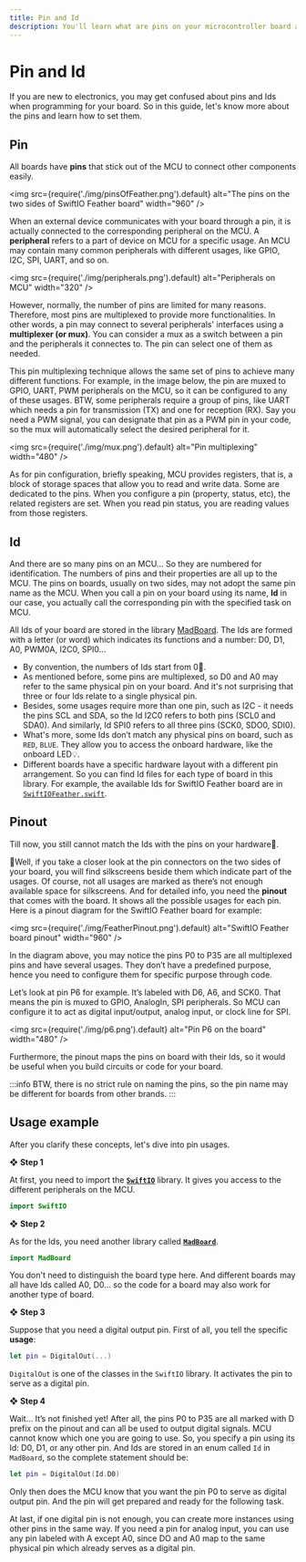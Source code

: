 ```yaml
---
title: Pin and Id
description: You'll learn what are pins on your microcontroller board and what's their usage. You will also know how to set the pins on your Swift code.
---
```


# Pin and Id

If you are new to electronics, you may get confused about pins and Ids when programming for your board. So in this guide, let's know more about the pins and learn how to set them. 

## Pin

All boards have **pins** that stick out of the MCU to connect other components easily. 

<img
  src={require('./img/pinsOfFeather.png').default}
  alt="The pins on the two sides of SwiftIO Feather board" width="960"
/>

When an external device communicates with your board through a pin, it is actually connected to the corresponding peripheral on the MCU. A **peripheral** refers to a part of device on MCU for a specific usage. An MCU may contain many common peripherals with different usages, like GPIO, I2C, SPI, UART, and so on.

<img
  src={require('./img/peripherals.png').default}
  alt="Peripherals on MCU" width="320"
/>

However, normally, the number of pins are limited for many reasons. Therefore, most pins are multiplexed to provide more functionalities. In other words, a pin may connect to several peripherals' interfaces using a **multiplexer (or mux)**. You can consider a mux as a switch between a pin and the peripherals it connectes to. The pin can select one of them as needed. 

This pin multiplexing technique allows the same set of pins to achieve many different functions. For example, in the image below, the pin are muxed to GPIO, UART, PWM peripherals on the MCU, so it can be configured to any of these usages. BTW, some peripherals require a group of pins, like UART which needs a pin for transmission (TX) and one for reception (RX). Say you need a PWM signal, you can designate that pin as a PWM pin in your code, so the mux will automatically select the desired peripheral for it.

<img
  src={require('./img/mux.png').default}
  alt="Pin multiplexing" width="480"
/>

As for pin configuration, briefly speaking, MCU provides registers, that is, a block of storage spaces that allow you to read and write data. Some are dedicated to the pins. When you configure a pin (property, status, etc), the related registers are set. When you read pin status, you are reading values from those registers.

## Id

And there are so many pins on an MCU... So they are numbered for identification. The numbers of pins and their properties are all up to the MCU. The pins on boards, usually on two sides, may not adopt the same pin name as the MCU. When you call a pin on your board using its name, **Id** in our case, you actually call the corresponding pin with the specified task on MCU.

All Ids of your board are stored in the library [MadBoard](https://github.com/madmachineio/MadBoards). The Ids are formed with a letter (or word) which indicates its functions and a number: D0, D1, A0, PWM0A, I2C0, SPI0... 
* By convention, the numbers of Ids start from 0🤣.
* As mentioned before, some pins are multiplexed, so D0 and A0 may refer to the same physical pin on your board. And it's not surprising that three or four Ids relate to a single physical pin.
* Besides, some usages require more than one pin, such as I2C - it needs the pins SCL and SDA, so the Id I2C0 refers to both pins (SCL0 and SDA0). And similarly, Id SPI0 refers to all three pins (SCK0, SDO0, SDI0).
* What's more, some Ids don’t match any physical pins on board, such as `RED`, `BLUE`. They allow you to access the onboard hardware, like the onboard LED💡.
* Different boards have a specific hardware layout with a different pin arrangement. So you can find Id files for each type of board in this library. For example, the available Ids for SwiftIO Feather board are in [`SwiftIOFeather.swift`](https://github.com/madmachineio/MadBoards/blob/main/Sources/MadBoards/SwiftIOFeather.swift).

## Pinout

Till now, you still cannot match the Ids with the pins on your hardware🤔.

👀Well, if you take a closer look at the pin connectors on the two sides of your board, you will find silkscreens beside them which indicate part of the usages. Of course, not all usages are marked as there’s not enough available space for silkscreens. And for detailed info, you need the **pinout** that comes with the board. It shows all the possible usages for each pin. Here is a pinout diagram for the SwiftIO Feather board for example:

<img
  src={require('./img/FeatherPinout.png').default}
  alt="SwiftIO Feather board pinout" width="960"
/>

In the diagram above, you may notice the pins P0 to P35 are all multiplexed pins and have several usages. They don’t have a predefined purpose, hence you need to configure them for specific purpose through code.

Let’s look at pin P6 for example. It’s labeled with D6, A6, and SCK0. That means the pin is muxed to GPIO, AnalogIn, SPI peripherals. So MCU can configure it to act as digital input/output, analog input, or clock line for SPI. 

<img
  src={require('./img/p6.png').default}
  alt="Pin P6 on the board" width="480"
/>

Furthermore, the pinout maps the pins on board with their Ids, so it would be useful when you build circuits or code for your board.


:::info
BTW, there is no strict rule on naming the pins, so the pin name may be different for boards from other brands.
:::

## Usage example

After you clarify these concepts, let's dive into pin usages.

❖ **Step 1**

At first, you need to import the [**`SwiftIO`**](https://github.com/madmachineio/SwiftIO) library. It gives you access to the different peripherals on the MCU. 

```swift
import SwiftIO
```

❖ **Step 2**

As for the Ids, you need another library called [**`MadBoard`**](https://github.com/madmachineio/MadBoards). 

```swift
import MadBoard
```
You don't need to distinguish the board type here. And different boards may all have Ids called A0, D0… so the code for a board may also work for another type of board.


❖ **Step 3**

Suppose that you need a digital output pin. First of all, you tell the specific **usage**:

```swift
let pin = DigitalOut(...)
```

`DigitalOut` is one of the classes in the `SwiftIO` library. It activates the pin to serve as a digital pin.

❖ **Step 4**

Wait… It’s not finished yet! After all, the pins P0 to P35 are all marked with D prefix on the pinout and can all be used to output digital signals. MCU cannot know which one you are going to use. So, you specify a pin using its Id: D0, D1, or any other pin. And Ids are stored in an enum called `Id` in `MadBoard`, so the complete statement should be:

```swift
let pin = DigitalOut(Id.D0)
```

Only then does the MCU know that you want the pin P0 to serve as digital output pin. And the pin will get prepared and ready for the following task. 

At last, if one digital pin is not enough, you can create more instances using other pins in the same way. If you need a pin for analog input, you can use any pin labeled with A except A0, since DO and A0 map to the same physical pin which already serves as a digital pin.


